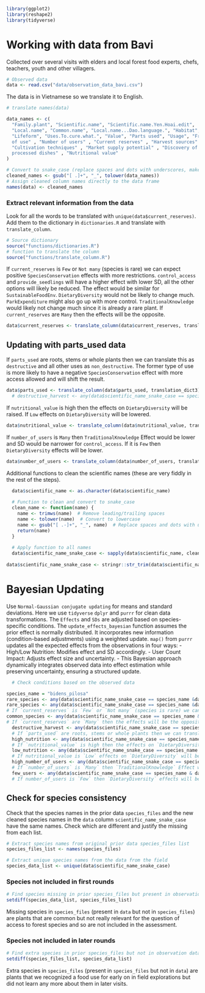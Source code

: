 

```r
library(ggplot2)
library(reshape2)
library(tidyverse)
```

# Working with data from Bavi

Collected over several visits with elders and local forest food experts, chefs, teachers, youth and other villagers. 

```r
# Observed data
data <- read.csv("data/observation_data_bavi.csv")
```

The data is in Vietnamese so we translate it to English. 

```r
# translate names(data)

data_names <- c(
  "Family.plant", "Scientific.name", "Scientific.name.Yen.Hoai.edit",
  "Local.name", "Common.name", "Local.name...Dao.language.", "Habitat",
  "Lifeform", "Uses.To.cure.what.", "Value", "Parts used", "Usage", "Frequency
  of use" , "Number of users" , "Current reserves" , "Harvest sources" ,
  "Cultivation techniques" , "Market supply potential" , "Discovery of
  processed dishes" , "Nutritional value"
)

# Convert to snake_case (replace spaces and dots with underscores, make lowercase)
cleaned_names <- gsub("[ .]+", "_", tolower(data_names))
# Assign cleaned column names directly to the data frame
names(data) <- cleaned_names
```

### Extract relevant information from the data

Look for all the words to be translated with `unique(data$current_reserves)`. Add them to the dictionary in `dictionaries.R` and translate with `translate_column`.

```r
# Source dictionary
source("functions/dictionaries.R")
# function to translate the column
source("functions/translate_column.R")
```

If `current_reserves` is `Few` or `Not many` (species is rare) we can expect positive `SpeciesConservation` effects with more restrictions. `control_access` and `provide_seedlings` will have a higher effect with lower SD, all the other options will likely be reduced. The effect would be similar for `SustainableFoodEnv`. `DietaryDiversity` would not be likely to change much. `ParkExpenditure` might also go up with more control. `TraditionalKnowledge` would likely not change much  since it is already a rare plant. If `current_reserves` are `Many` then the effects will be the opposite. 

```r
data$current_reserves <- translate_column(data$current_reserves, translation_dict2)
```

## Updating with parts_used data

If `parts_used` are roots, stems or whole plants then we can translate this as `destructive` and all other uses as `non_destructive`. The former type of use is more likely to have a negative `SpeciesConservation` effect with more access allowed and will shift the result.  

```r
data$parts_used <- translate_column(data$parts_used, translation_dict3)
  # destructive_harvest <- any(data$scientific_name_snake_case == species_name & data$parts_used == "destructive")
```

If `nutritional_value` is high then the effects on `DietaryDiversity` will be raised. If `Low` effects on `DietaryDiversity` will be lowered. 

```r
data$nutritional_value <- translate_column(data$nutritional_value, translation_dict2)

```

If `number_of_users` is `Many` then `TraditionalKnowledge` Effect would be lower and SD would be narrower for `control_access`. If it is `Few` then `DietaryDiversity` effects will be lower. 

```r
data$number_of_users <- translate_column(data$number_of_users, translation_dict2)

```

Additional functions to clean the scientific names (these are very fiddly in the rest of the steps).

```r

  data$scientific_name <- as.character(data$scientific_name)
  
  # Function to clean and convert to snake_case
  clean_name <- function(name) {
    name <- trimws(name)  # Remove leading/trailing spaces
    name <- tolower(name)  # Convert to lowercase
    name <- gsub("[ .-]+", "_", name)  # Replace spaces and dots with underscores
    return(name)
  }
  
  # Apply function to all names
  data$scientific_name_snake_case <- sapply(data$scientific_name, clean_name, USE.NAMES = FALSE)
  
data$scientific_name_snake_case <- stringr::str_trim(data$scientific_name_snake_case)

```

# Bayesian Updating

Use `Normal-Gaussian conjugate updating` for means and standard deviations.
Here we use `tidyverse` `dplyr` and `purrr` for clean data transformations.
The `Effects` and `SDs` are adjusted based on species-specific conditions. The `update_effects_bayesian` function assumes the prior effect is normally distributed. It incorporates new information (condition-based adjustments) using a weighted update. `map()` from `purrr` updates all the expected effects from the observations in four ways: 
- High/Low Nutrition: Modifies effect and SD accordingly.
- User Count Impact: Adjusts effect size and uncertainty.
- This Bayesian approach dynamically integrates observed data into effect estimation while preserving uncertainty, ensuring a structured update.

```r

  # Check conditions based on the observed data

species_name = "bidens_pilosa"
rare_species <- any(data$scientific_name_snake_case == species_name &data$current_reserves == "Few")
rare_species <- any(data$scientific_name_snake_case == species_name &data$current_reserves == "Not many")
# If `current_reserves` is `Few` or `Not many` (species is rare) we can expect positive `SpeciesConservation` effects with more restrictions. `control_access` and `provide_seedlings` will have a higher effect with lower SD, all the other options will likely be reduced. The effect would be similar for `SustainableFoodEnv`. `DietaryDiversity` would not be likely to change much. `ParkExpenditure` might also go up with more control. `TraditionalKnowledge` would likely not change much  since it is already a rare plant.
common_species <- any(data$scientific_name_snake_case == species_name &data$current_reserves == "Many")
# If `current_reserves` are `Many` then the effects will be the opposite.
  destructive_harvest <- any(data$scientific_name_snake_case == species_name & data$parts_used == "destructive")
  # If `parts_used` are roots, stems or whole plants then we can translate this as `destructive` and all other uses as `non_destructive`. The former type of use is more likely to have a negative `SpeciesConservation` effect with more access allowed and will shift the result.
  high_nutrition <- any(data$scientific_name_snake_case == species_name & data$nutritional_value == "High")
  # If `nutritional_value` is high then the effects on `DietaryDiversity` will be raised.
  low_nutrition <- any(data$scientific_name_snake_case == species_name & data$nutritional_value == "Low")
  # If nutritional_value is `Low` effects on `DietaryDiversity` will be lowered.
  high_number_of_users <- any(data$scientific_name_snake_case == species_name & data$number_of_users == "Many")
  # If `number_of_users` is `Many` then `TraditionalKnowledge` Effect would be lower and SD would be narrower for `control_access`.
  few_users <- any(data$scientific_name_snake_case == species_name & data$number_of_users == "Few")
  # If number_of_users is `Few` then `DietaryDiversity` effects will be lower.
```

## Check for species consistency

Check that the species names in the prior data `species_files` and the new cleaned species names in the `data` column `scientific_name_snake_case` have the same names. Check which are different and justify the missing from each list. 

```r
# Extract species names from original prior data species_files list
species_files_list <- names(species_files)

# Extract unique species names from the data from the field
species_data_list <- unique(data$scientific_name_snake_case)
```

### Species not included in first rounds

```r
# Find species missing in prior species_files but present in observation data
setdiff(species_data_list, species_files_list)
```

Missing species in `species_files` (present in `data` but not in `species_files`) are plants that are common but not really relevant for the question of access to forest species and so are not included in the assessment. 

### Species not included in later rounds

```r
# Find extra species in prior species_files but not in observation data
setdiff(species_files_list, species_data_list)
```

Extra species in `species_files` (present in `species_files` but not in `data`) are plants that we recognized a food use for early on in field explorations but did not learn any more about them in later visits. 